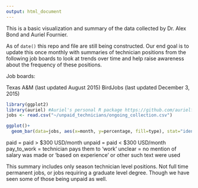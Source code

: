 ```yaml
---
output: html_document
---
```


This is a basic visualization and summary of the data collected by Dr. Alex Bond and Auriel Fournier. 

As of ```date()``` this repo and file are still being constructed. Our end goal is to update this once monthly with summaries of technician positions from the following job boards to look at trends over time and help raise awareness about the frequency of these positions. 

Job boards:

Texas A&M (last updated August 2015)
BirdJobs (last updated December 3, 2015)



```r
library(ggplot2)
library(auriel) #Auriel's personal R package https://github.com/aurielfournier/rel
jobs <- read.csv("~/unpaid_technicians/ongoing_collection.csv")

ggplot()+
  geom_bar(data=jobs, aes(x=month, y=percentage, fill=type), stat="identity")
```


paid = paid > $300 USD/month
unpaid = paid < $300 USD/month
pay_to_work = technician pays them to 'work' 
unclear = no mention of salary was made or 'based on experience' or other such text were used

This summary includes only season technician level positions. Not full time permanent jobs, or jobs requiring a graduate level degree. Though we have seen some of those being unpaid as well. 